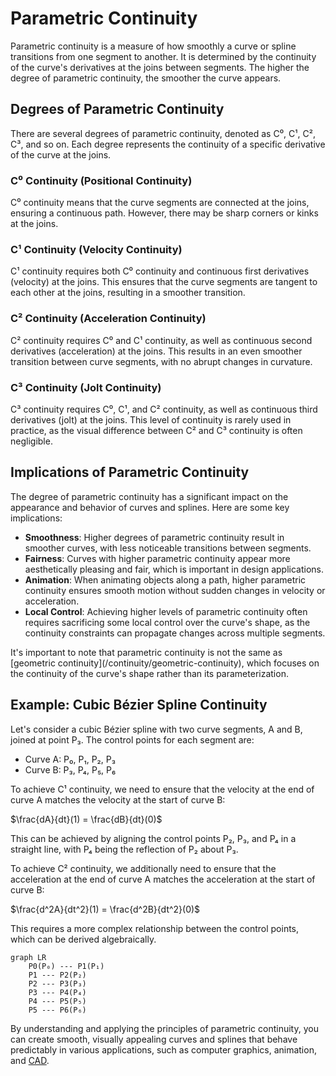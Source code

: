 
# Parametric Continuity

Parametric continuity is a measure of how smoothly a curve or spline transitions from one segment to another. It is determined by the continuity of the curve's derivatives at the joins between segments. The higher the degree of parametric continuity, the smoother the curve appears.

## Degrees of Parametric Continuity

There are several degrees of parametric continuity, denoted as C⁰, C¹, C², C³, and so on. Each degree represents the continuity of a specific derivative of the curve at the joins.

<Steps>

### C⁰ Continuity (Positional Continuity)

C⁰ continuity means that the curve segments are connected at the joins, ensuring a continuous path. However, there may be sharp corners or kinks at the joins.

### C¹ Continuity (Velocity Continuity)

C¹ continuity requires both C⁰ continuity and continuous first derivatives (velocity) at the joins. This ensures that the curve segments are tangent to each other at the joins, resulting in a smoother transition.

### C² Continuity (Acceleration Continuity)

C² continuity requires C⁰ and C¹ continuity, as well as continuous second derivatives (acceleration) at the joins. This results in an even smoother transition between curve segments, with no abrupt changes in curvature.

### C³ Continuity (Jolt Continuity)

C³ continuity requires C⁰, C¹, and C² continuity, as well as continuous third derivatives (jolt) at the joins. This level of continuity is rarely used in practice, as the visual difference between C² and C³ continuity is often negligible.

</Steps>

## Implications of Parametric Continuity

The degree of parametric continuity has a significant impact on the appearance and behavior of curves and splines. Here are some key implications:

- **Smoothness**: Higher degrees of parametric continuity result in smoother curves, with less noticeable transitions between segments.
- **Fairness**: Curves with higher parametric continuity appear more aesthetically pleasing and fair, which is important in design applications.
- **Animation**: When animating objects along a path, higher parametric continuity ensures smooth motion without sudden changes in velocity or acceleration.
- **Local Control**: Achieving higher levels of parametric continuity often requires sacrificing some local control over the curve's shape, as the continuity constraints can propagate changes across multiple segments.

<Callout emoji="⚠️">
It's important to note that parametric continuity is not the same as [geometric continuity](/continuity/geometric-continuity), which focuses on the continuity of the curve's shape rather than its parameterization.
</Callout>

## Example: Cubic Bézier Spline Continuity

Let's consider a cubic Bézier spline with two curve segments, A and B, joined at point P₃. The control points for each segment are:

- Curve A: P₀, P₁, P₂, P₃
- Curve B: P₃, P₄, P₅, P₆

To achieve C¹ continuity, we need to ensure that the velocity at the end of curve A matches the velocity at the start of curve B:

$\frac{dA}{dt}(1) = \frac{dB}{dt}(0)$

This can be achieved by aligning the control points P₂, P₃, and P₄ in a straight line, with P₄ being the reflection of P₂ about P₃.

To achieve C² continuity, we additionally need to ensure that the acceleration at the end of curve A matches the acceleration at the start of curve B:

$\frac{d^2A}{dt^2}(1) = \frac{d^2B}{dt^2}(0)$

This requires a more complex relationship between the control points, which can be derived algebraically.

```mermaid
graph LR
    P0(P₀) --- P1(P₁)
    P1 --- P2(P₂)
    P2 --- P3(P₃)
    P3 --- P4(P₄)
    P4 --- P5(P₅)
    P5 --- P6(P₆)
```

By understanding and applying the principles of parametric continuity, you can create smooth, visually appealing curves and splines that behave predictably in various applications, such as computer graphics, animation, and [CAD](/other-spline-types/b-spline).